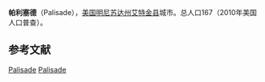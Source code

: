 {{Infobox settlement
|official_name            = 帕利塞德
|settlement_type          = 城市
|nickname                 = 
|motto                    =

<!-- Images -->
|image_skyline            = 
|imagesize                = 
|image_caption            = 
|image_flag               = 
|image_seal               =

<!-- Maps -->
|image_map = Aitkin_County_Minnesota_Incorporated_and_Unincorporated_areas_Palisade_Highlighted.svg
|mapsize                  = 250px
|map_caption              = 所在位置
|image_map1               = 
|mapsize1                 = 
|map_caption1             =

<!
|unit_pref                = Imperial
|area_footnotes           = 
|area_magnitude           = 
|area_total_km2           = 1.68
|area_land_km2            = 1.68
|area_water_km2           = 0
|area_total_sq_mi         = 0.65
|area_land_sq_mi          = 0.65
|area_water_sq_mi         = 0

<!-- Population -->
|population_as_of         = 2010年
|population_est           = 163
|pop_est_as_of            = 2012年<ref name="2012 Pop Estimate">{{cite web|title=Population Estimates|url=http://www.census.gov/popest/data/cities/totals/2012/SUB-EST2012.html|publisher=[[United_States_Census_Bureau|United States Census Bureau]]|accessdate=2013-05-28|archive-url=https://www.webcitation.org/6HQu4Spqa?url=http://www.census.gov/popest/data/cities/totals/2012/SUB-EST2012.html|archive-date=2013-06-17|dead-url=yes}}</ref>
|population_footnotes     = 
|population_total         = 167
|population_density_km2   = 99.2
|population_density_sq_mi = 256.9

<!-- General information -->
|timezone                 = [[北美中部时区|北美中部时区(CST)]]
|utc_offset               = -6
|timezone_DST             = CDT
|utc_offset_DST           = -5
|elevation_footnotes      = 
|elevation_m              = 377
|elevation_ft             = 1237
|latd = 46 |latm = 42 |lats = 46 |latNS = N
|longd = 93 |longm = 29 |longs = 22 |longEW = W

}}
'''帕利塞德'''（Palisade），[[美国|美国]][[明尼苏达州|明尼苏达州]][[艾特金县|艾特金县]]城市。总人口167（2010年美国人口普查）。


==参考文献==
{{reflist}}

{{艾特金縣 (明尼蘇達州)}}

{{coord|46|42|48|N|93|29|19|W|type:city_region:US-MN|display=title}}

[[Category:艾特金縣城市_(明尼蘇達州)|Palisade]]
[[Category:明尼蘇達州城市|Palisade]]